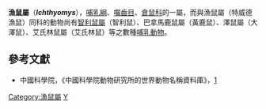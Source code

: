 {{Automatic taxobox
| taxon = Ichthyomys
| image = 
| image_caption = 
| authority = Thomas, 1893
}}

'''漁鼠屬'''（'''''Ichthyomys'''''），[[哺乳綱|哺乳綱]]、[[囓齒目|囓齒目]]、[[倉鼠科|倉鼠科]]的一屬，而與漁鼠屬（特威德漁鼠）同科的動物尚有[[智利鼠屬|智利鼠屬]]（智利鼠）、巴拿馬鹿鼠屬（黃鹿鼠）、澤鼠屬（大澤鼠）、艾氏林鼠屬（艾氏林鼠）等之數種[[哺乳動物|哺乳動物]]。

==參考文獻==
*中國科學院，《中國科學院動物研究所的世界動物名稱資料庫》，[https://web.archive.org/web/20050718232917/http://vzd.brim.ac.cn/division/fauna/index.asp]
{{Taxonbar|from=Q640944}}

[[Category:漁鼠屬|Category:漁鼠屬]]
[[Category:仓鼠科|Y]]
